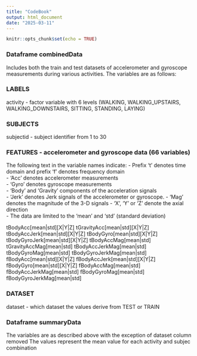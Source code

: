 ```yaml
---
title: "CodeBook"
output: html_document
date: "2025-03-11"
---
```


```r
knitr::opts_chunk$set(echo = TRUE)
```

### Dataframe **combinedData** 
Includes both the train and test datasets of accelerometer and gyroscope measurements during various activities.  The variables are as follows:

### LABELS
activity - factor variable with 6 levels (WALKING, WALKING_UPSTAIRS, WALKING_DOWNSTAIRS, SITTING, STANDING, LAYING)

### SUBJECTS
subjectid - subject identifier from 1 to 30

### FEATURES - accelerometer and gyroscope data (66 variables)
The following text in the variable names indicate:
- Prefix 't' denotes time domain and prefix 'f' denotes frequency domain  
- 'Acc' denotes accelerometer measurements  
- 'Gyro' denotes gyroscope measurements  
- 'Body' and 'Gravity' components of the acceleration signals  
- 'Jerk' denotes Jerk signals of the accelerometer or gyroscope. 
- 'Mag' denotes the magnitude of the 3-D signals
- 'X', 'Y' or 'Z' denote the axial direction  
- The data are limited to the 'mean' and 'std' (standard deviation)

tBodyAcc[mean|std][X|Y|Z]
tGravityAcc[mean|std][X|Y|Z]
tBodyAccJerk[mean|std][X|Y|Z]
tBodyGyro[mean|std][X|Y|Z]
tBodyGyroJerk[mean|std][X|Y|Z]
tBodyAccMag[mean|std]
tGravityAccMag[mean|std]
tBodyAccJerkMag[mean|std]
tBodyGyroMag[mean|std]
tBodyGyroJerkMag[mean|std]
fBodyAcc[mean|std][X|Y|Z]
fBodyAccJerk[mean|std][X|Y|Z]
fBodyGyro[mean|std][X|Y|Z]
fBodyAccMag[mean|std]
fBodyAccJerkMag[mean|std]
fBodyGyroMag[mean|std]
fBodyGyroJerkMag[mean|std]

### DATASET
dataset - which dataset the values derive from TEST or TRAIN

### Dataframe **summaryData** 
The variables are as described above with the exception of dataset column removed
The values represent the mean value for each activity and subjec combination




